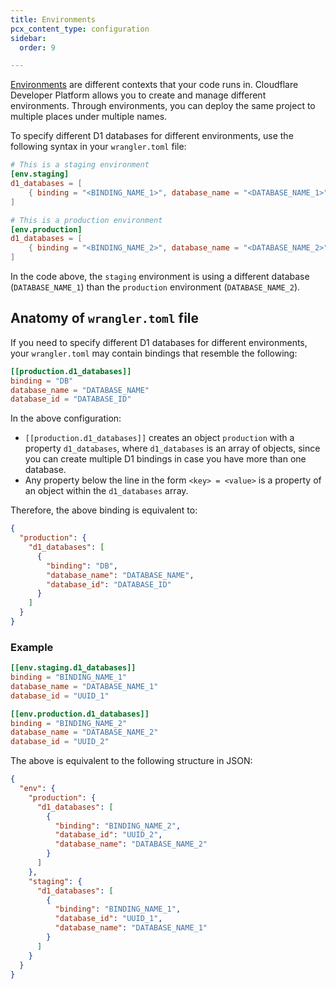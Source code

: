 ```yaml
---
title: Environments
pcx_content_type: configuration
sidebar:
  order: 9

---
```


[Environments](/workers/wrangler/environments/) are different contexts that your code runs in. Cloudflare Developer Platform allows you to create and manage different environments. Through environments, you can deploy the same project to multiple places under multiple names.

To specify different D1 databases for different environments, use the following syntax in your `wrangler.toml` file:


<WranglerConfig>

```toml
# This is a staging environment
[env.staging]
d1_databases = [
    { binding = "<BINDING_NAME_1>", database_name = "<DATABASE_NAME_1>", database_id = "<UUID1>" },
]

# This is a production environment
[env.production]
d1_databases = [
    { binding = "<BINDING_NAME_2>", database_name = "<DATABASE_NAME_2>", database_id = "<UUID2>" },
]
```

</WranglerConfig>

In the code above, the `staging` environment is using a different database (`DATABASE_NAME_1`) than the `production` environment (`DATABASE_NAME_2`).

## Anatomy of `wrangler.toml` file

If you need to specify different D1 databases for different environments, your `wrangler.toml` may contain bindings that resemble the following:



<WranglerConfig>

```toml
[[production.d1_databases]]
binding = "DB"
database_name = "DATABASE_NAME"
database_id = "DATABASE_ID"
```

</WranglerConfig>

In the above configuration:

- `[[production.d1_databases]]` creates an object `production` with a property `d1_databases`, where `d1_databases` is an array of objects, since you can create multiple D1 bindings in case you have more than one database.
- Any property below the line in the form `<key> = <value>` is a property of an object within the `d1_databases` array.

Therefore, the above binding is equivalent to:

```json
{
  "production": {
    "d1_databases": [
      {
        "binding": "DB",
        "database_name": "DATABASE_NAME",
        "database_id": "DATABASE_ID"
      }
    ]
  }
}
```

### Example



<WranglerConfig>

```toml
[[env.staging.d1_databases]]
binding = "BINDING_NAME_1"
database_name = "DATABASE_NAME_1"
database_id = "UUID_1"

[[env.production.d1_databases]]
binding = "BINDING_NAME_2"
database_name = "DATABASE_NAME_2"
database_id = "UUID_2"

```

</WranglerConfig>

The above is equivalent to the following structure in JSON:

```json
{
  "env": {
    "production": {
      "d1_databases": [
        {
          "binding": "BINDING_NAME_2",
          "database_id": "UUID_2",
          "database_name": "DATABASE_NAME_2"
        }
      ]
    },
    "staging": {
      "d1_databases": [
        {
          "binding": "BINDING_NAME_1",
          "database_id": "UUID_1",
          "database_name": "DATABASE_NAME_1"
        }
      ]
    }
  }
}
```
